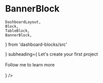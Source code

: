 # BannerBlock

    DashboardLayout,
    Block,
    TableBlock,
    BannerBlock,
} from 'dashboard-blocks/src'

<Playground>
    <DashboardLayout p='20px'>
        <BannerBlock
            heading='Setup Dashboard Blocks'
            image={<Image h='160px' src='/3946760.svg' />}
            subheading={
                <Box>
                    Let's create your first project<br></br> Follow me to learn more
                    <br></br>
                </Box>
            }
        />
    </DashboardLayout>
</Playground>
